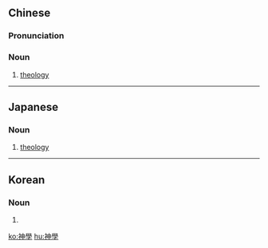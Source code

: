 {{also|神学}}
==Chinese==
{{zh-forms|s=神学}}

===Pronunciation===
{{zh-pron
|m=shénxué
|c=san4 hok6
|mn=sîn-ha̍k
|cat=n
}}

===Noun===
{{zh-noun}}

# [[theology]] {{gloss|study of God, or a god, or gods}}

{{zh-cat|Theology|Religion}}

----

==Japanese==
{{ja-kanjitab|しん|yomi=o|がく}}

===Noun===
{{ja-noun|しんがく|shin=神学}}

# [[theology]]

----

==Korean==
{{ko-hanjatab}}

===Noun===
{{ko-noun|hangeul=신학|mr=sinhak|y=sinhak}}

# {{hanja form of|신학}}

[[ko:神學]]
[[hu:神學]]